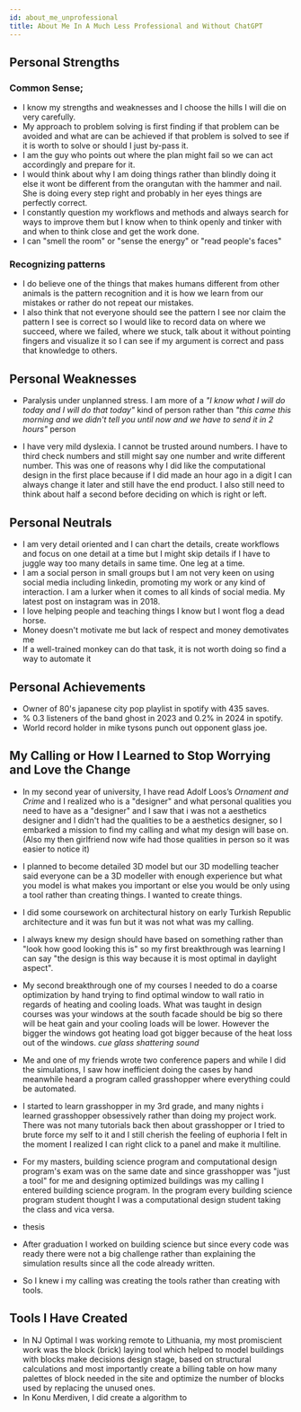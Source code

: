 ```yaml
---
id: about_me_unprofessional
title: About Me In A Much Less Professional and Without ChatGPT
---
```

## Personal Strengths

### Common Sense; 

- I know my strengths and weaknesses and I choose the hills I will die on very carefully.
- My approach to problem solving is first finding if that problem can be avoided and what are can be achieved if that problem is solved to see if it is worth to solve or should I just by-pass it.  
- I am the guy who points out where the plan might  fail so we can act accordingly and prepare for it. 
- I would think about why I am doing things rather than blindly doing it else it wont be different from the orangutan with the hammer and nail. She is doing every step right and probably in her eyes things are perfectly correct.  
- I constantly question my workflows and methods and always search for ways to improve them but I know when to think openly and tinker with and when to think close and get the work done.
- I can "smell the room" or "sense the energy" or "read people's faces"

### Recognizing patterns

- I do believe one of the things that makes humans different from other animals is the pattern recognition and it is how we learn from our mistakes or rather do not repeat our mistakes.
- I also think that not everyone should see the pattern I see nor claim the pattern I see is correct so I would like to record data on where we succeed, where we failed, where we stuck, talk about it without pointing fingers and visualize it so I can see if my argument is correct and pass that knowledge to others. 

## Personal Weaknesses

- Paralysis under unplanned stress. I am more of a *"I know what I will do today and I will do that today"* kind of person rather than *"this came this morning and we didn't tell you until now and we have to send it in 2 hours"* person

- I have very mild dyslexia. I cannot be trusted around numbers. I have to third check numbers and still might say one number and write different number. This was one of reasons why I did like the computational design in the first place because if I did made an hour ago in a digit I can always change it later and still have the end product. I also still need to think about half a second before deciding on which is right or left.  
## Personal Neutrals

- I am very detail oriented and I can chart the details, create workflows and focus on one detail at a time but I might skip details if I have to juggle way too many details in same time. One leg at a time. 
- I am a social person in small groups but I am not very keen on using social media including linkedin, promoting my work or any kind of interaction. I am a lurker when it comes to all kinds of social media. My latest post on instagram was in 2018. 
- I love helping people and teaching things I know but I wont flog a dead horse. 
- Money doesn't motivate me but lack of respect and money demotivates me
- If a well-trained monkey can do that task, it is not worth doing so find a way to automate it
## Personal Achievements

- Owner of 80's japanese city pop playlist in spotify with 435 saves. 
- % 0.3 listeners of the band ghost in 2023 and 0.2% in 2024 in spotify. 
- World record holder in mike tysons punch out opponent glass joe. 


## My Calling or How I Learned to Stop Worrying and Love the Change

- In my second year of university, I have read Adolf Loos’s _Ornament and Crime_ and I realized who is a "designer" and what personal qualities you need to have as a "designer" and I saw that i was not a aesthetics designer and I didn't had the qualities to be a aesthetics designer, so I embarked a mission to find my calling and what my design will base on. (Also my then girlfriend now wife had those qualities in person so it was easier to notice it)

- I planned to become detailed 3D model but our 3D modelling teacher said everyone can be a 3D modeller with enough experience but what you model is what makes you important or else you would be only using a tool rather than creating things. I wanted to create things.

- I did some coursework on architectural history on early Turkish Republic architecture and it was fun but it was not what was my calling. 

- I always knew my design should have based on something rather than "look how good looking this is" so my first breakthrough was learning I can say "the design is this way because it is most optimal in daylight aspect". 

- My second breakthrough one of my courses I needed to do a coarse optimization by hand trying to find optimal window to wall ratio in regards of heating and cooling loads. What was taught in design courses was your windows at the south facade should be big so there will be heat gain and your cooling loads will be lower. However the bigger the windows got heating load got bigger because of the heat loss out of the windows.  *cue glass shattering sound*

- Me and one of my friends wrote two conference papers and while I did the simulations, I saw how inefficient doing the cases by hand meanwhile heard a program called grasshopper where everything could be automated.

- I started to learn grasshopper in my 3rd grade, and many nights i learned grasshopper obsessively rather than doing my project work. There was not many tutorials back then about grasshopper or I tried to brute force my self to it and I still cherish the feeling of euphoria I felt in the moment I realized I can right click to a panel and make it multiline.   

- For my masters, building science program and computational design program's exam was on the same date and since grasshopper was "just a tool" for me and designing optimized buildings was my calling I entered building science program. In the program every building science program student thought I was a computational design student taking the class and vica versa. 

- thesis 

- After graduation I worked on building science but since every code was ready there were not a big challenge rather than explaining the simulation results since all the code already written.  

- So I knew i my calling was creating the tools rather than creating with tools.  

## Tools I Have Created

- In NJ Optimal I was working remote to Lithuania, my most promiscient work was the block (brick) laying tool which helped to model buildings with blocks make decisions design stage, based on structural calculations and most importantly create a billing table on how many palettes of block needed in the site and optimize the number of blocks used by replacing the unused ones. 
- In Konu Merdiven, I did create a algorithm to  

